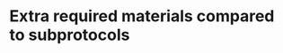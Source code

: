 # Extra required materials compared to subprotocols

```{=html}
<!--
When applicable.
No repetition of what is already mentioned in subprotocols.
-->
```
